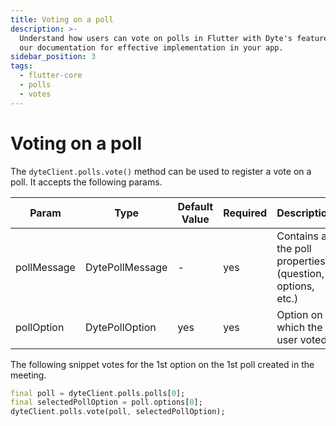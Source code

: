 ```yaml
---
title: Voting on a poll
description: >-
  Understand how users can vote on polls in Flutter with Dyte's features. Follow
  our documentation for effective implementation in your app.
sidebar_position: 3
tags:
  - flutter-core
  - polls
  - votes
---
```


# Voting on a poll

The `dyteClient.polls.vote()` method can be used to register a vote on a poll.
It accepts the following params.

| Param       | Type            | Default Value | Required | Description                                                |
| ----------- | --------------- | ------------- | -------- | ---------------------------------------------------------- |
| pollMessage | DytePollMessage | -             | yes      | Contains all the poll properties (question, options, etc.) |
| pollOption  | DytePollOption  | yes           | yes      | Option on which the user voted                             |

The following snippet votes for the 1st option on the 1st poll created in the
meeting.

```dart
final poll = dyteClient.polls.polls[0];
final selectedPollOption = poll.options[0];
dyteClient.polls.vote(poll, selectedPollOption);
```

<head>
  <title>Flutter Core Voting on a poll</title>
  <meta name="description" content="Understand how users can vote on polls in Flutter with Dyte's features. Follow our documentation for effective implementation in your app.">
</head>
